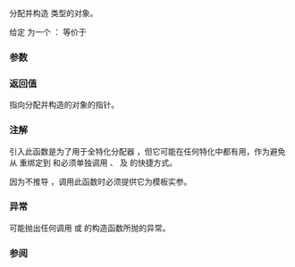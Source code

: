 {{cpp/memory/polymorphic_allocator/title|new_object}}
{{cpp/memory/polymorphic_allocator/navbar}}

{{ddcl|since=c++20|
template&lt; class U, class... CtorArgs &gt;
U* new_object( CtorArgs&amp;&amp;... ctor_args );
}}

分配并构造 {{tt|U}} 类型的对象。

给定 {{tt|alloc}} 为一个 {{c|std::pmr::polymorphic_allocator&lt;T&gt;}}：
{{source|1=
U* p = alloc.new_object&lt;U&gt;(std::forward&lt;CtorArgs&gt;(ctor_args)...);
}}
等价于
{{source|1=
U* p = alloc.allocate_object&lt;U&gt;();
try
{
    alloc.construct(p, std::forward&lt;CtorArgs&gt;(ctor_args)...);
}
catch (...)
{
    alloc.deallocate_object(p);
    throw;
}
}}

===参数===
{{par begin}}
{{par|ctor_args|转发给 {{tt|U}} 的构造函数的参数}}
{{par end}}

===返回值===
指向分配并构造的对象的指针。

===注解===
引入此函数是为了用于全特化分配器 {{c|std::pmr::polymorphic_allocator&lt;&gt;}}，但它可能在任何特化中都有用，作为避免从 {{c|std::pmr::polymorphic_allocator&lt;T&gt;}} 重绑定到 {{c|std::pmr::polymorphic_allocator&lt;U&gt;}} 和必须单独调用 {{lc|allocate}}、{{lc|construct}} 及 {{lc|deallocate}} 的快捷方式。

因为不推导 {{tt|U}}，调用此函数时必须提供它为模板实参。

===异常===
可能抛出任何调用 {{c|allocate_object}} 或 {{tt|U}} 的构造函数所抛的异常。

===参阅===
{{dsc begin}}
{{dsc inc|cpp/memory/polymorphic_allocator/dsc allocate_bytes}}
{{dsc inc|cpp/memory/polymorphic_allocator/dsc allocate_object}}
{{dsc inc|cpp/memory/polymorphic_allocator/dsc allocate}}
{{dsc inc|cpp/memory/allocator traits/dsc allocate}}
{{dsc inc|cpp/memory/memory resource/dsc allocate}}
{{dsc end}}

{{langlinks|de|en|es|ja|ru}}